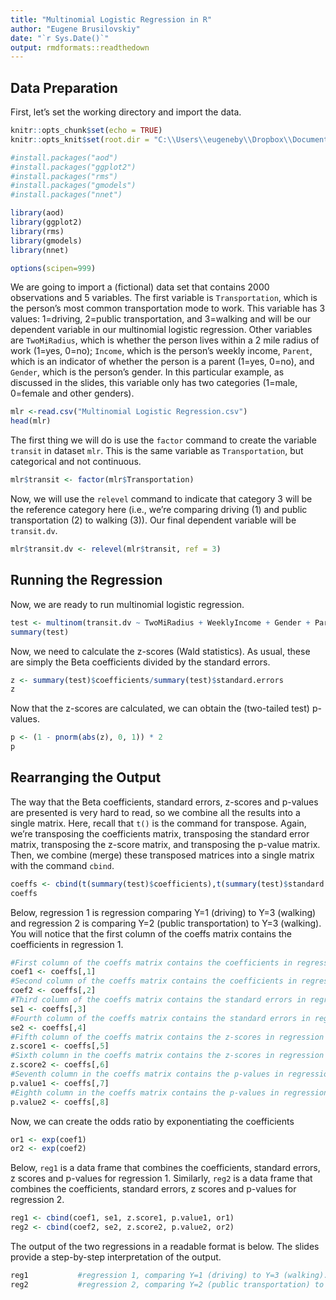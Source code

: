 ---
title: "Multinomial Logistic Regression in R"
author: "Eugene Brusilovskiy"
date: "`r Sys.Date()`"
output: rmdformats::readthedown
---

## Data Preparation

First, let's set the working directory and import the data.

```{r setup, include=TRUE, warning=FALSE}
knitr::opts_chunk$set(echo = TRUE)
knitr::opts_knit$set(root.dir = "C:\\Users\\eugeneby\\Dropbox\\Documents\\Work and School\\Teaching\\CPLN 671 - Statistics and Data Mining\\2023_MUSA_5000_GitHub\\Data\\Lecture 17 - R")

#install.packages("aod")
#install.packages("ggplot2")
#install.packages("rms")
#install.packages("gmodels")
#install.packages("nnet")

library(aod)
library(ggplot2)
library(rms)
library(gmodels)
library(nnet)

options(scipen=999)
```

We are going to import a (fictional) data set that contains 2000 observations and 5 variables. The first variable is `Transportation`, which is the person's most common transportation mode to work. This variable has 3 values: 1=driving, 2=public transportation, and 3=walking and will be our dependent variable in our multinomial logistic regression. Other variables are `TwoMiRadius`, which is whether the person lives within a 2 mile radius of work (1=yes, 0=no); `Income`, which is the person's weekly income, `Parent`, which is an indicator of whether the person is a parent (1=yes, 0=no), and `Gender`, which is the person's gender. In this particular example, as discussed in the slides, this variable only has two categories (1=male, 0=female and other genders).

```{r warning=FALSE, message=FALSE, cache=FALSE}
mlr <-read.csv("Multinomial Logistic Regression.csv")
head(mlr)
```

The first thing we will do is use the `factor` command to create the variable `transit` in dataset `mlr`. This is the same variable as `Transportation`, but categorical and not continuous.

```{r warning=FALSE, message=FALSE, cache=FALSE}
mlr$transit <- factor(mlr$Transportation)
```

Now, we will use the `relevel` command to indicate that category 3 will be the reference category here (i.e., we're comparing driving (1) and public transportation (2) to walking (3)). Our final dependent variable will be `transit.dv`.

```{r warning=FALSE, message=FALSE, cache=FALSE}
mlr$transit.dv <- relevel(mlr$transit, ref = 3)
```

## Running the Regression

Now, we are ready to run multinomial logistic regression.

```{r warning=FALSE, message=FALSE, cache=FALSE}
test <- multinom(transit.dv ~ TwoMiRadius + WeeklyIncome + Gender + Parent, data = mlr)
summary(test)
```


Now, we need to calculate the z-scores (Wald statistics). As usual, these are simply the Beta coefficients divided by the standard errors.
```{r warning=FALSE, message=FALSE, cache=FALSE}
z <- summary(test)$coefficients/summary(test)$standard.errors
z
```

Now that the z-scores are calculated, we can obtain the (two-tailed test) p-values.
```{r warning=FALSE, message=FALSE, cache=FALSE}
p <- (1 - pnorm(abs(z), 0, 1)) * 2
p
```

## Rearranging the Output

The way that the Beta coefficients, standard errors, z-scores and p-values are presented is very hard to read, so we combine all the results into a single matrix. Here, recall that `t()` is the command for transpose. Again, we're transposing the coefficients matrix, transposing the standard error matrix, transposing the z-score matrix, and transposing the p-value matrix. Then, we combine (merge) these transposed matrices into a single matrix with the command `cbind`.

```{r warning=FALSE, message=FALSE, cache=FALSE}
coeffs <- cbind(t(summary(test)$coefficients),t(summary(test)$standard.errors),t(z),t(p))
coeffs
```

Below, regression 1 is regression comparing Y=1 (driving) to Y=3 (walking) and regression 2 is comparing Y=2 (public transportation) to Y=3 (walking). You will notice that the first column of the coeffs matrix contains the coefficients in regression 1. 

```{r warning=FALSE, message=FALSE, cache=FALSE}
#First column of the coeffs matrix contains the coefficients in regression 1 (recall how we created the coeffs matrix)
coef1 <- coeffs[,1]
#Second column of the coeffs matrix contains the coefficients in regression 2
coef2 <- coeffs[,2]
#Third column of the coeffs matrix contains the standard errors in regression 1
se1 <- coeffs[,3]
#Fourth column of the coeffs matrix contains the standard errors in regression 2
se2 <- coeffs[,4]
#Fifth column of the coeffs matrix contains the z-scores in regression 1
z.score1 <- coeffs[,5]
#Sixth column in the coeffs matrix contains the z-scores in regression 2
z.score2 <- coeffs[,6]
#Seventh column in the coeffs matrix contains the p-values in regression 1
p.value1 <- coeffs[,7]
#Eighth column in the coeffs matrix contains the p-values in regression 2
p.value2 <- coeffs[,8]
```

Now, we can create the odds ratio by exponentiating the coefficients
```{r warning=FALSE, message=FALSE, cache=FALSE}
or1 <- exp(coef1)
or2 <- exp(coef2)
```

Below, `reg1` is a data frame that combines the coefficients, standard errors, z scores and p-values for regression 1. Similarly, `reg2` is a data frame that combines the coefficients, standard errors, z scores and p-values for regression 2.

```{r warning=FALSE, message=FALSE, cache=FALSE}
reg1 <- cbind(coef1, se1, z.score1, p.value1, or1)
reg2 <- cbind(coef2, se2, z.score2, p.value2, or2)
```

The output of the two regressions in a readable format is below. The slides provide a step-by-step interpretation of the output.
```{r warning=FALSE, message=FALSE, cache=FALSE}
reg1           #regression 1, comparing Y=1 (driving) to Y=3 (walking).
reg2           #regression 2, comparing Y=2 (public transportation) to Y=3 (walking).
```
